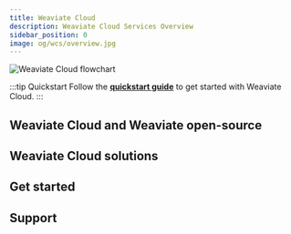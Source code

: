 ```yaml
---
title: Weaviate Cloud
description: Weaviate Cloud Services Overview
sidebar_position: 0
image: og/wcs/overview.jpg
---
```



<WCDLandingIntro/>

![Weaviate Cloud flowchart](./img/weaviate-cloud-flowchart.png "Weaviate Cloud flowchart")

:::tip Quickstart
Follow the **[quickstart guide](/docs/cloud/quickstart)** to get started with Weaviate Cloud.
:::

## Weaviate Cloud and Weaviate open-source


<WCDLandingOpenSource/>

## Weaviate Cloud solutions


<WCDLandingSolutions/>

## Get started


<WCDLandingGetStarted/>

## Support


<SupportAndTrouble />


<CustomScriptLoader/>
